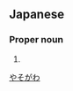 ==Japanese==
{{ja-kanjitab|や|そ|かわ|k3=がわ|r=y|yomi=k}}

===Proper noun===
{{ja-pos|proper|やそがわ}}

# {{surname|lang=ja}}

[[Category:Japanese surnames|やそがわ]]